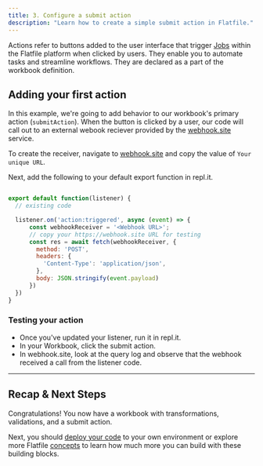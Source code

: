 ```yaml
---
title: 3. Configure a submit action
description: "Learn how to create a simple submit action in Flatfile."
---
```


Actions refer to buttons added to the user interface that trigger <Tooltip tip="Learn about Jobs">[Jobs](../concepts/jobs)</Tooltip> within the Flatfile platform when clicked by users. They enable you to automate tasks and streamline workflows. They are declared as a part of the workbook definition.

## Adding your first action

In this example, we're going to add behavior to our workbook's primary action (`submitAction`). When the button is clicked by a user, our code will call out to an external webook reciever provided by the [webhook.site](https://webhook.site) service.

To create the receiver, navigate to [webhook.site](https://webhook.site) and copy the value of `Your unique URL`.

Next, add the following to your default export function in repl.it.

```js

export default function(listener) {
  // existing code

  listener.on('action:triggered', async (event) => {
      const webhookReceiver = '<Webhook URL>';  
      // copy your https://webhook.site URL for testing
      const res = await fetch(webhookReceiver, {
        method: 'POST',
        headers: {
          'Content-Type': 'application/json',
        },
        body: JSON.stringify(event.payload)
      })
  })
}
```

### Testing your action

- Once you've updated your listener, run it in repl.it.
- In your Workbook, click the submit action.
- In webhook.site, look at the query log and observe that the webhook received a call from the listener code.


---

## Recap & Next Steps
Congratulations! You now have a workbook with transformations, validations, and a submit action.

Next, you should [deploy your code](../developer-tools/deploying) to your own environment or explore more Flatfile [concepts](../concepts/spaces) to learn how much more you can build with these building blocks.
